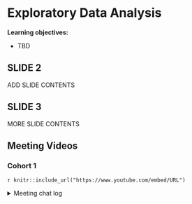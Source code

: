 # Exploratory Data Analysis

**Learning objectives:**

- TBD

## SLIDE 2

ADD SLIDE CONTENTS

## SLIDE 3

MORE SLIDE CONTENTS

## Meeting Videos

### Cohort 1

`r knitr::include_url("https://www.youtube.com/embed/URL")`

<details>
<summary> Meeting chat log </summary>

```
CHAT LOG
```
</details>
